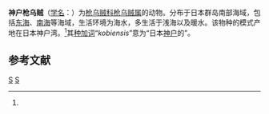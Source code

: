{{Speciesbox
| image = Loliolus sumatrensis.jpg
| image caption = 神户枪乌贼
| genus = Loligo
| species = kobiensis
| authority = (Hoyle, 1885)<ref name='id10887'>{{cite web| url =http://www.bioinfo.cn/db05/BjdwSpecies.php?action=view&id=10887| title =神户枪乌贼| work =《中国动物物种编目数据库》| publisher =中国科学院微生物研究所| author =中国科学院动物研究所| accessdate =2009-04-28| deadurl =yes| archiveurl =https://web.archive.org/web/20160305082222/http://www.bioinfo.cn/db05/BjdwSpecies.php?action=view&id=10887| archivedate =2016-03-05}}</ref>
}}

'''神户枪乌贼'''（[[学名|学名]]：{{lang|la|''Loligo kobiensis''}}）为[[枪乌贼科|枪乌贼科]][[枪乌贼属|枪乌贼属]]的动物。分布于日本群岛南部海域，包括[[东海|东海]]、[[南海|南海]]等海域，生活环境为海水，多生活于浅海以及暖水。该物种的模式产地在日本神户湾。<ref name='id10887'/>其[[种加词|种加词]]“''kobiensis ''”意为“日本[[神户|神户]]的”。

== 参考文献 ==
{{reflist}}

{{taxonbar}}

[[Category:枪乌贼属|S]]
[[Category:1885年描述的动物|S]]


{{Squid-stub}}